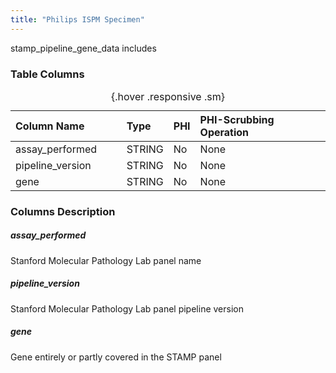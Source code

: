 ```yaml
---
title: "Philips ISPM Specimen"
---
```


stamp_pipeline_gene_data includes 

### Table Columns

| Column Name              | Type   | PHI  | PHI-Scrubbing Operation        |
|:-------------------------|:-------|:-----|:-------------------------------|
| assay_performed          | STRING | No   | None                           |
| pipeline_version         | STRING | No   | None                           |
| gene                     | STRING | No   | None                           |

:  {.hover .responsive .sm}

### Columns Description


##### assay_performed

Stanford Molecular Pathology Lab panel name

##### pipeline_version

Stanford Molecular Pathology Lab panel pipeline version

##### gene

Gene entirely or partly covered in the STAMP panel


